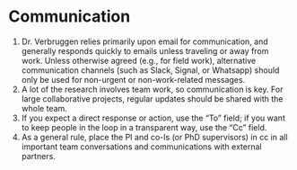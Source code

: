 
# Communication 

1. Dr. Verbruggen relies primarily upon email for communication, and generally responds quickly to
emails unless traveling or away from work. Unless otherwise agreed (e.g., for field work), alternative communication channels (such as Slack, Signal, or Whatsapp) should only be used for non-urgent or non-work-related messages. 
2. A lot of the research involves team work, so communication is key. For large collaborative projects, regular updates should be shared with the whole team. 
3. If you expect a direct response or action, use the “To” field; if you want to keep people in the loop in a transparent way, use the “Cc” field.
4. As a general rule, place the PI and co-Is (or PhD supervisors) in cc in all important team conversations and communications with external partners. 